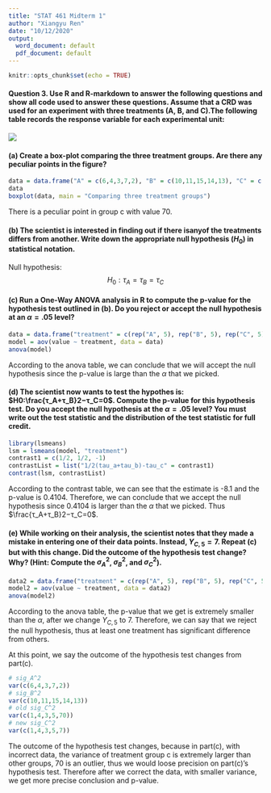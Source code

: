 ```yaml
---
title: "STAT 461 Midterm 1"
author: "Xiangyu Ren"
date: "10/12/2020"
output:
  word_document: default
  pdf_document: default
---
```


```r
knitr::opts_chunk$set(echo = TRUE)
```

#### Question 3. Use R and R-markdown to answer the following questions and show all code used to answer these questions. Assume that a CRD was used for an experiment with three treatments (A, B, and C).The following table records the response variable for each experimental unit:
![](table_1.png)

#### (a) Create a box-plot comparing the three treatment groups. Are there any peculiar points in the figure?
```r
data = data.frame("A" = c(6,4,3,7,2), "B" = c(10,11,15,14,13), "C" = c(1,4,3,5,70))
data
boxplot(data, main = "Comparing three treatment groups")
```

There is a peculiar point in group c with value 70.

#### (b) The scientist is interested in finding out if there isanyof the treatments differs from another. Write down the appropriate null hypothesis $(H_0)$ in statistical notation.
Null hypothesis: $$H_0:\tau_A=\tau_B=\tau_C$$

#### (c) Run a One-Way ANOVA analysis in R to compute the p-value for the hypothesis test outlined in (b). Do you reject or accept the null hypothesis at an $α=.05$ level?
```r
data = data.frame("treatment" = c(rep("A", 5), rep("B", 5), rep("C", 5)), "value" = c(6,4,3,7,2,10,11,15,14,13,1,4,3,5,70))
model = aov(value ~ treatment, data = data)
anova(model)
```

According to the anova table, we can conclude that we will accept the null hypothesis since the p-value is large than the $\alpha$ that we picked.

#### (d) The scientist now wants to test the hypothes is: $H0:\frac{τ_A+τ_B}2−τ_C=0$. Compute the p-value for this hypothesis test. Do you accept the null hypothesis at the $α=.05$ level?  You must write out the test statistic and the distribution of the test statistic for full credit.
```r
library(lsmeans)
lsm = lsmeans(model, "treatment")
contrast1 = c(1/2, 1/2, -1)
contrastList = list("1/2(tau_a+tau_b)-tau_c" = contrast1) 
contrast(lsm, contrastList)
```

According to the contrast table, we can see that the estimate is -8.1 and the p-value is 0.4104. Therefore, we can conclude that we accept the null hypothesis since 0.4104 is larger than the $\alpha$ that we picked. Thus $\frac{τ_A+τ_B}2−τ_C=0$.

#### (e) While working on their analysis, the scientist notes that they made a mistake in entering one of their data points. Instead, $Y_{C,5}=7$. Repeat (c) but with this change. Did the outcome of the hypothesis test change? Why? (Hint: Compute the $σ^2_A$, $σ^2_B$, and $σ^2_C$).
```r
data2 = data.frame("treatment" = c(rep("A", 5), rep("B", 5), rep("C", 5)), "value" = c(6,4,3,7,2,10,11,15,14,13,1,4,3,5,7))
model2 = aov(value ~ treatment, data = data2)
anova(model2)
```

According to the anova table, the p-value that we get is extremely smaller than the $\alpha$, after we change $Y_{C,5}$ to 7. Therefore, we can say that we reject the null hypothesis, thus at least one treatment has significant difference from others. 

At this point, we say the outcome of the hypothesis test changes from part(c).
```r
# sig_A^2
var(c(6,4,3,7,2))
# sig_B^2
var(c(10,11,15,14,13))
# old sig_C^2
var(c(1,4,3,5,70))
# new sig_C^2
var(c(1,4,3,5,7))
```

The outcome of the hypothesis test changes, because in part(c), with incorrect data, the variance of treatment group c is extremely larger than other groups, 70 is an outlier, thus we would loose precision on part(c)'s hypothesis test. Therefore after we correct the data, with smaller variance, we get more precise conclusion and p-value. 
